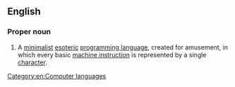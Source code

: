 {{rfd}}
==English==
{{wikipedia}}

===Proper noun===
{{en-proper noun}}

# A [[minimalist]] [[esoteric]] [[programming language]], created for amusement, in which every basic [[machine instruction]] is represented by a single [[character]].

[[Category:en:Computer languages]]